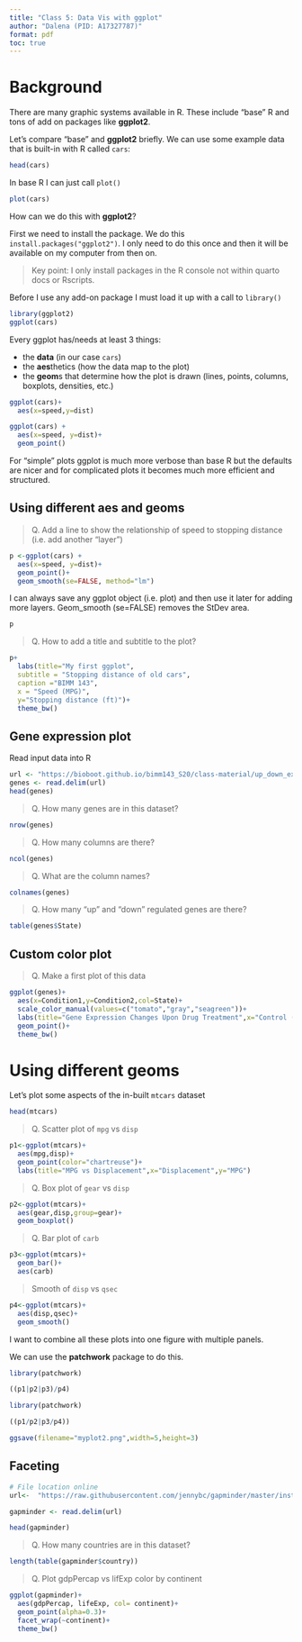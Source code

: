 ```yaml
---
title: "Class 5: Data Vis with ggplot"
author: "Dalena (PID: A17327787)"
format: pdf
toc: true
---
```


# Background

There are many graphic systems available in R. These include "base" R and tons of add on packages like **ggplot2**.

Let's compare "base" and **ggplot2** briefly. We can use some example data that is built-in with R called `cars`:
```r
head(cars)
```


In base R I can just call `plot()`
```r
plot(cars)
```


How can we do this with **ggplot2**?

First we need to install the package. We do this `install.packages("ggplot2")`. I only need to do this once and then it will be available on my computer from then on. 

>Key point: I only install packages in the R console not within quarto docs or Rscripts.

Before I use any add-on package I must load it up with a call to `library()`
```r
library(ggplot2)
ggplot(cars)
```


Every ggplot has/needs at least 3 things:

- the **data** (in our case `cars`)
- the **aes**thetics (how the data map to the plot)
- the **geom**s that determine how the plot is drawn (lines, points, columns, boxplots, densities, etc.)

```r
ggplot(cars)+ 
  aes(x=speed,y=dist)
```

```r
ggplot(cars) +
  aes(x=speed, y=dist)+
  geom_point()
```

For "simple" plots ggplot is much more verbose than base R but the defaults are nicer and for complicated plots it becomes much more efficient and structured.

## Using different aes and geoms

>Q. Add a line to show the relationship of speed to stopping distance (i.e. add another "layer")


```r
p <-ggplot(cars) +
  aes(x=speed, y=dist)+
  geom_point()+
  geom_smooth(se=FALSE, method="lm")

```

I can always save any ggplot object (i.e. plot) and then use it later for adding more layers. Geom_smooth (se=FALSE) removes the StDev area.

```r
p
```



>Q. How to add a title and subtitle to the plot?

```r
p+
  labs(title="My first ggplot",
  subtitle = "Stopping distance of old cars",
  caption ="BIMM 143",
  x = "Speed (MPG)",
  y="Stopping distance (ft)")+
  theme_bw()
```


## Gene expression plot

Read input data into R

```r
url <- "https://bioboot.github.io/bimm143_S20/class-material/up_down_expression.txt"
genes <- read.delim(url)
head(genes)
```
>Q. How many genes are in this dataset?

```r
nrow(genes)
```
>Q. How many columns are there?

```r
ncol(genes)
```
> Q. What are the column names?

```r
colnames(genes)
```

>Q. How many "up" and "down" regulated genes are there?

```r
table(genes$State)
```

## Custom color plot

>Q. Make a first plot of this data

```r
ggplot(genes)+
  aes(x=Condition1,y=Condition2,col=State)+
  scale_color_manual(values=c("tomato","gray","seagreen"))+
  labs(title="Gene Expression Changes Upon Drug Treatment",x="Control (no drug)",y= "Drug Treated")+
  geom_point()+
  theme_bw()
```


# Using different geoms

Let's plot some aspects of the in-built `mtcars` dataset

```r
head(mtcars)
```

>Q. Scatter plot of `mpg` vs `disp`

```r
p1<-ggplot(mtcars)+
  aes(mpg,disp)+
  geom_point(color="chartreuse")+
  labs(title="MPG vs Displacement",x="Displacement",y="MPG")
```

>Q. Box plot of `gear` vs `disp`

```r
p2<-ggplot(mtcars)+
  aes(gear,disp,group=gear)+
  geom_boxplot()
```

>Q. Bar plot of `carb`

```r
p3<-ggplot(mtcars)+
  geom_bar()+
  aes(carb)
```

> Smooth of `disp` vs `qsec`

```r
p4<-ggplot(mtcars)+
  aes(disp,qsec)+
  geom_smooth()
```

I want to combine all these plots into one figure with multiple panels.

We can use the **patchwork** package to do this.

```r
library(patchwork)

((p1|p2|p3)/p4)
```

```r
library(patchwork)

((p1/p2|p3/p4))
```

```r
ggsave(filename="myplot2.png",width=5,height=3)
```

## Faceting

```r
# File location online
url<-  "https://raw.githubusercontent.com/jennybc/gapminder/master/inst/extdata/gapminder.tsv"

gapminder <- read.delim(url)

```

```r
head(gapminder)
```

> Q. How many countries are in this dataset?

```r
length(table(gapminder$country))
```

> Q. Plot gdpPercap vs lifExp color by continent

```r
ggplot(gapminder)+
  aes(gdpPercap, lifeExp, col= continent)+
  geom_point(alpha=0.3)+
  facet_wrap(~continent)+
  theme_bw()
```

